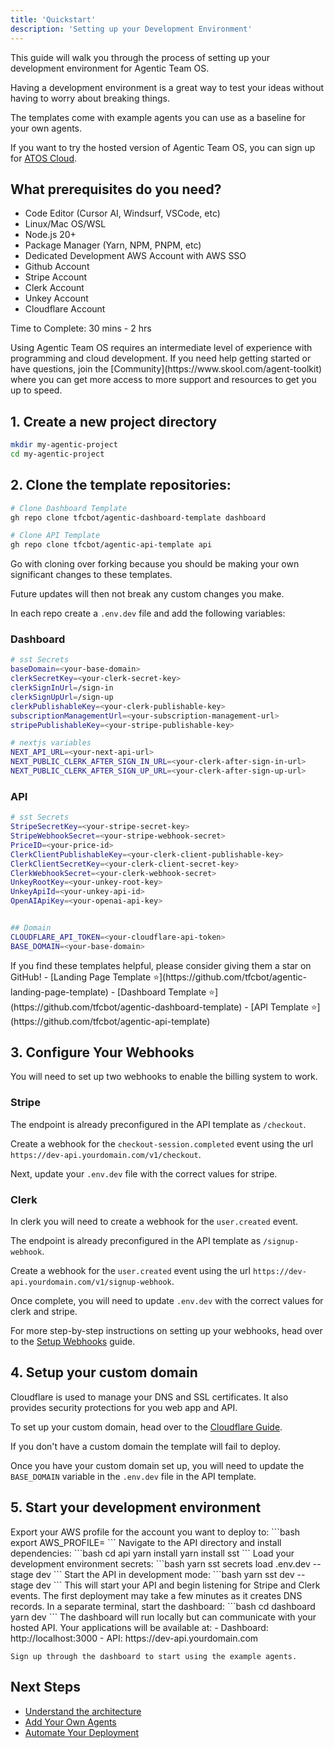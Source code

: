 ```yaml
---
title: 'Quickstart'
description: 'Setting up your Development Environment'
---
```


This guide will walk you through the process of setting up your development environment for Agentic Team OS.  

Having a development environment is a great way to test your ideas without having to worry about breaking things. 

The templates come with example agents you can use as a baseline for your own agents.

If you want to try the hosted version of Agentic Team OS, you can sign up for [ATOS Cloud](https://app.agenticteamos.com/signup).

## What prerequisites do you need? 

- Code Editor (Cursor AI, Windsurf, VSCode, etc)
- Linux/Mac OS/WSL
- Node.js 20+
- Package Manager (Yarn, NPM, PNPM, etc)
- Dedicated Development AWS Account with AWS SSO
- Github Account
- Stripe Account 
- Clerk Account 
- Unkey Account 
- Cloudflare Account


Time to Complete: 30 mins - 2 hrs


<Note>
  Using Agentic Team OS requires an intermediate level of experience with programming and cloud development. 
  If you need help getting started or have questions, join the [Community](https://www.skool.com/agent-toolkit) where you can get more access to more support and resources to get you up to speed.
</Note>


## 1. Create a new project directory

```bash
mkdir my-agentic-project
cd my-agentic-project
```

## 2. Clone the template repositories:

```bash
# Clone Dashboard Template
gh repo clone tfcbot/agentic-dashboard-template dashboard
```

```bash
# Clone API Template
gh repo clone tfcbot/agentic-api-template api
```
Go with cloning over forking because you should be making your own significant changes to these templates. 

Future updates will then not break any custom changes you make. 

In each repo create a `.env.dev` file and add the following variables:

### Dashboard
```bash
# sst Secrets
baseDomain=<your-base-domain>
clerkSecretKey=<your-clerk-secret-key>
clerkSignInUrl=/sign-in
clerkSignUpUrl=/sign-up
clerkPublishableKey=<your-clerk-publishable-key>
subscriptionManagementUrl=<your-subscription-management-url>
stripePublishableKey=<your-stripe-publishable-key>

# nextjs variables
NEXT_API_URL=<your-next-api-url>
NEXT_PUBLIC_CLERK_AFTER_SIGN_IN_URL=<your-clerk-after-sign-in-url>
NEXT_PUBLIC_CLERK_AFTER_SIGN_UP_URL=<your-clerk-after-sign-up-url>
```

### API
```bash
# sst Secrets
StripeSecretKey=<your-stripe-secret-key>
StripeWebhookSecret=<your-stripe-webhook-secret>
PriceID=<your-price-id>
ClerkClientPublishableKey=<your-clerk-client-publishable-key>
ClerkClientSecretKey=<your-clerk-client-secret-key>
ClerkWebhookSecret=<your-clerk-webhook-secret>
UnkeyRootKey=<your-unkey-root-key>
UnkeyApiId=<your-unkey-api-id>
OpenAIApiKey=<your-openai-api-key>


## Domain
CLOUDFLARE_API_TOKEN=<your-cloudflare-api-token>
BASE_DOMAIN=<your-base-domain>
```


<Note>
  If you find these templates helpful, please consider giving them a star on GitHub!
  - [Landing Page Template ⭐](https://github.com/tfcbot/agentic-landing-page-template)
  - [Dashboard Template ⭐](https://github.com/tfcbot/agentic-dashboard-template) 
  - [API Template ⭐](https://github.com/tfcbot/agentic-api-template)
</Note>


## 3. Configure Your Webhooks

You will need to set up two webhooks to enable the billing system to work. 

### Stripe

The endpoint is already preconfigured in the API template as `/checkout`. 

Create a webhook for the `checkout-session.completed` event using the url `https://dev-api.yourdomain.com/v1/checkout`. 

Next, update your `.env.dev` file with the correct values for stripe.


### Clerk

In clerk you will need to create a webhook for the `user.created` event. 

The endpoint is already preconfigured in the API template as `/signup-webhook`.

Create a webhook for the `user.created` event using the url `https://dev-api.yourdomain.com/v1/signup-webhook`.

Once complete, you will need to update `.env.dev` with the correct values for clerk and stripe. 

For more step-by-step instructions on setting up your webhooks, head over to the [Setup Webhooks](/self-hosting/guides/setup-webhooks) guide.


## 4. Setup your custom domain

Cloudflare is used to manage your DNS and SSL certificates. It also provides security protections for you web app and API.

To set up your custom domain, head over to the [Cloudflare Guide](/guides/add-custom-domain).

<Note>
  If you don't have a custom domain the template will fail to deploy. 
</Note>

Once you have your custom domain set up, you will need to update the `BASE_DOMAIN` variable in the `.env.dev` file in the API template.


## 5. Start your development environment

<Steps>
  <Step title="Set AWS Profile">
    Export your AWS profile for the account you want to deploy to:
    ```bash
    export AWS_PROFILE=<your-aws-profile>
    ```
  </Step>

  <Step title="Install API Dependencies">
    Navigate to the API directory and install dependencies:
    ```bash
    cd api
    yarn install
    yarn install sst
    ```
  </Step>

  <Step title="Load Environment Secrets">
    Load your development environment secrets:
    ```bash
    yarn sst secrets load .env.dev --stage dev
    ```
  </Step>

  <Step title="Start Development API">
    Start the API in development mode:
    ```bash
    yarn sst dev --stage dev
    ```
    This will start your API and begin listening for Stripe and Clerk events. The first deployment may take a few minutes as it creates DNS records.
  </Step>

  <Step title="Start Dashboard">
    In a separate terminal, start the dashboard:
    ```bash
    cd dashboard
    yarn dev
    ```
    The dashboard will run locally but can communicate with your hosted API.
  </Step>

  <Step title="Access Your Applications">
    Your applications will be available at:
    - Dashboard: http://localhost:3000
    - API: https://dev-api.yourdomain.com

    Sign up through the dashboard to start using the example agents.
  </Step>
</Steps>

## Next Steps

- [Understand the architecture](/concepts/architecture)
- [Add Your Own Agents](/guides/adding-agents)
- [Automate Your Deployment](/guides/deployment)